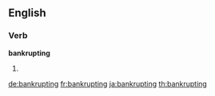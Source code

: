 ==English==

===Verb===
'''bankrupting'''

# {{present participle of|bankrupt}}

[[de:bankrupting]]
[[fr:bankrupting]]
[[ja:bankrupting]]
[[th:bankrupting]]